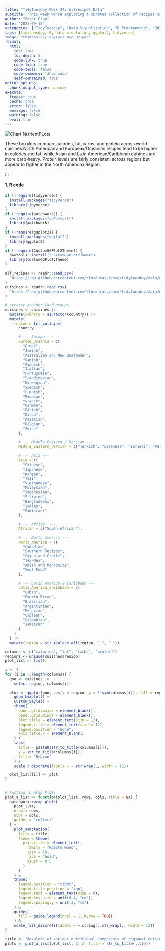 ```yaml
---
title: "TidyTuesday Week 37: Allrecipes Data"
subtitle: "This week we're exploring a curated collection of recipes collected from Allrecipes.com! The data this week comes from the tastyR package (a dataset assembled from Allrecipes.com) and was prepared for analysis in R."
author: "Peter Gray"
date: "2025-09-15" 
categories: ["TidyTuesday", "Data Visualization", "R Programming", "2025"]
tags: [tidytuesday, R, data visulation, ggplot2, tidyverse]
image: "thumbnails/TidyTues_Week37.png"
format:
  html:
    toc: true
    toc-depth: 5
    code-link: true
    code-fold: true
    code-tools: false
    code-summary: "Show code"
    self-contained: true
editor_options: 
  chunk_output_type: console
execute: 
  freeze: true                                                  
  cache: true                                                   
  error: false
  message: false
  warning: false
  eval: true
---
```


![Chart](thumbnails/TidyTues_Week37.png){#fig-singlechart}
NutrientPLots

These boxplots compare calories, fat, carbs, and protein across world cuisines.North American and European/Oceanian recipes tend to be higher in calories and fat, while Asian and Latin American/Caribbean cuisines are more carb-heavy. Protein levels are fairly consistent across regions but appear to higher in the North American Region.

:::

#### 1. R code

```r
if (!require(tidyverse)) {
  install.packages("tidyverse")
  library(tidyverse)
}
if (!require(patchwork)) {
  install.packages("patchwork")
  library(patchwork)
}
if (!require(ggplot2)) {
  install.packages("ggplot2")
  library(ggplot2)
}
if (!require(CustomGGPlot2Theme)) {
  devtools::install("CustomGGPlot2Theme")
  library(CustomGGPlot2Theme)
}

all_recipes <- readr::read_csv(
  "https://raw.githubusercontent.com/rfordatascience/tidytuesday/main/data/2025/2025-09-16/all_recipes.csv"
)
cuisines <- readr::read_csv(
  "https://raw.githubusercontent.com/rfordatascience/tidytuesday/main/data/2025/2025-09-16/cuisines.csv"
)

# creater broader food groups
cuisines <- cuisines |>
  mutate(country = as.factor(country)) |>
  mutate(
    region = fct_collapse(
      country,

      # --- Europe ---
      Europe_Oceania = c(
        "Greek",
        "Jewish",
        "Australian and New Zealander",
        "Danish",
        "Spanish",
        "Italian",
        "Portuguese",
        "Scandinavian",
        "Norwegian",
        "Swedish",
        "Finnish",
        "Russian",
        "French",
        "German",
        "Polish",
        "Dutch",
        "Austrian",
        "Belgian",
        "Swiss"
      ),

      # --- Middle Eastern / Persian ---
      Middle_Eastern_Persian = c("Turkish", "Lebanese", "Israeli", "Persian"),

      # --- Asia ---
      Asia = c(
        "Chinese",
        "Japanese",
        "Korean",
        "Thai",
        "Vietnamese",
        "Malaysian",
        "Indonesian",
        "Filipino",
        "Bangladeshi",
        "Indian",
        "Pakistani"
      ),

      # --- Africa  ---
      African = c("South African"),

      # --- North America ---
      North_America = c(
        "Canadian",
        "Southern Recipes",
        "Cajun and Creole",
        "Tex-Mex",
        "Amish and Mennonite",
        "Soul Food"
      ),

      # --- Latin America & Caribbean ---
      Latin_America_Caribbean = c(
        "Cuban",
        "Puerto Rican",
        "Brazilian",
        "Argentinian",
        "Peruvian",
        "Chilean",
        "Colombian",
        "Jamaican"
      )
    )
  ) |>
  mutate(region = str_replace_all(region, "_", " "))

columns <- c("calories", "fat", "carbs", "protein")
regions <- unique(cuisines$region)
plot_list <- list()

i <- 1
for (i in 1:length(columns)) {
  goo <- cuisines |>
    select(region, columns[i])

  plot <- ggplot(goo, aes(x = region, y = !!sym(columns[i]), fill = region)) +
    geom_boxplot() +
    Custom_Style() +
    theme(
      panel.grid.major = element_blank(),
      panel.grid.minor = element_blank(),
      plot.title = element_text(size = 12),
      legend.title = element_text(size = 12),
      legend.position = "none",
      axis.title.x = element_blank()
    ) +
    labs(
      title = paste0(str_to_title(columns[i])),
      y = str_to_title(columns[i]),
      fill = "Region"
    ) +
    scale_x_discrete(labels = ~ str_wrap(., width = 12))

  plot_list[[i]] <- plot
}


# Fuction to Wrap Plots
plot_a_list <- function(plot_list, rows, cols, title = NA) {
  patchwork::wrap_plots(
    plot_list,
    nrow = rows,
    ncol = cols,
    guides = "collect"
  ) +
    plot_annotation(
      title = title,
      theme = theme(
        plot.title = element_text(,
          family = "Roboto Mono",
          size = 14,
          face = "bold",
          hjust = 0.5
        )
      )
    ) &
    theme(
      legend.position = "right",
      legend.title.position = "top",
      legend.text = element_text(size = 8),
      legend.key.size = unit(0.4, "cm"),
      legend.spacing.y = unit(3, "cm")
    ) &
    guides(
      fill = guide_legend(ncol = 1, byrow = TRUE)
    ) &
    scale_fill_discrete(labels = ~ stringr::str_wrap(., width = 12))
}

title <- "Boxplots of various nutritional components of regional cuisines"
plots <- plot_a_list(plot_list, 2, 2, title = str_to_title(title))

```
